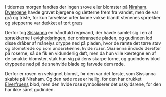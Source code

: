 {{title:Rosen}}
{{author:Laura Holmegaard}}
{{timestamp:2011-01-08T18:28:00Z}}
{{copyright:Rosen}}
I tidernes morgen fandtes der ingen skove eller blomster på [[Niraham]]. [[Dværg|Dværgene]] havde gravet bjergene og sletterne frem fra vandet, men de var grå og triste, for kun farveløse urter kunne vokse blandt stenenes sprækker og stepperne var dækket af tørt græs.

Derfor tog [[Sissianna]] en håndfuld regnvand, der havde samlet sig i en af sprækkerne i [[evighedsringen]], der omkransede pladen, og gudinden lod disse dråber af månelys dryppe ned på pladen, hvor de ramte det tørre støv og blomstrede op som underskønne, hvide roser. Sissianna åndede derefter på roserne, så de fik en vidunderlig duft, men da hun ville kærtegne en af de smukke blomster, stak hun sig på dens skarpe torne, og gudindens blod dryppede ned på de snehvide blade og farvede dem røde.

Derfor er rosen en velsignet blomst, for den var det første, som Sissianna skabte på Niraham. Og den røde rose er hellig, for den har drukket [[Elverfruen|Elverfruens]] blod, men den hvide rose symboliserer det uskyldsrene, for den har ikke såret gudinden.